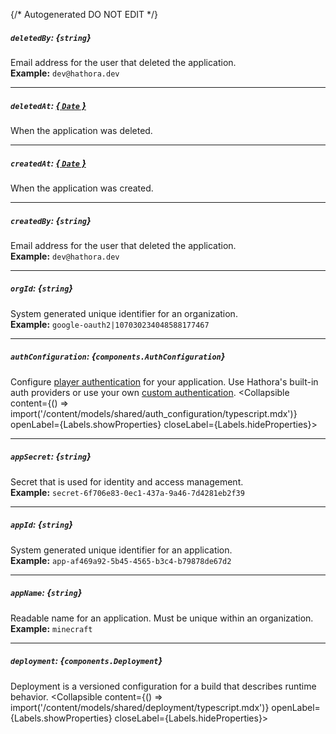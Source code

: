 {/* Autogenerated DO NOT EDIT  */}

##### `deletedBy`: *{`string`}*
Email address for the user that deleted the application.
<br/>
**Example:** `dev@hathora.dev`

---
##### `deletedAt`: [*{ `Date` }*](https://developer.mozilla.org/en-US/docs/Web/JavaScript/Reference/Global_Objects/Date)
When the application was deleted.

---
##### `createdAt`: [*{ `Date` }*](https://developer.mozilla.org/en-US/docs/Web/JavaScript/Reference/Global_Objects/Date)
When the application was created.

---
##### `createdBy`: *{`string`}*
Email address for the user that deleted the application.
<br/>
**Example:** `dev@hathora.dev`

---
##### `orgId`: *{`string`}*
System generated unique identifier for an organization.
<br/>
**Example:** `google-oauth2|107030234048588177467`

---
##### `authConfiguration`: *{`components.AuthConfiguration`}*
Configure [player authentication](https://hathora.dev/docs/lobbies\-and\-matchmaking/auth\-service) for your application. Use Hathora's built\-in auth providers or use your own [custom authentication](https://hathora.dev/docs/lobbies\-and\-matchmaking/auth\-service\#custom\-auth\-provider).
<Collapsible content={() => import('/content/models/shared/auth_configuration/typescript.mdx')} openLabel={Labels.showProperties} closeLabel={Labels.hideProperties}>
</Collapsible>

---
##### `appSecret`: *{`string`}*
Secret that is used for identity and access management.
<br/>
**Example:** `secret-6f706e83-0ec1-437a-9a46-7d4281eb2f39`

---
##### `appId`: *{`string`}*
System generated unique identifier for an application.
<br/>
**Example:** `app-af469a92-5b45-4565-b3c4-b79878de67d2`

---
##### `appName`: *{`string`}*
Readable name for an application. Must be unique within an organization.
<br/>
**Example:** `minecraft`

---
##### `deployment`: *{`components.Deployment`}*
Deployment is a versioned configuration for a build that describes runtime behavior.
<Collapsible content={() => import('/content/models/shared/deployment/typescript.mdx')} openLabel={Labels.showProperties} closeLabel={Labels.hideProperties}>
</Collapsible>


